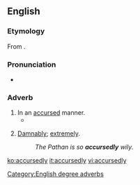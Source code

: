 ==English==

===Etymology===
From {{suffix|accursed|ly|lang=en}}.

===Pronunciation===
* {{a|US}} {{IPA|/ə.ˈkɚ.səd.li/|lang=en}}

===Adverb===
{{en-adv}}

# In an [[accursed]] manner.
#* {{quote-text|year=1936|author={{w|H. P. Lovecraft}}|title=At the Mountains of Madness|passage=And now, when Danforth and I saw the freshly glistening and reflectively iridescent black slime which clung thickly to those headless bodies and stank obscenely with that new, unknown odor whose cause only a diseased fancy could envisage—clung to those bodies and sparkled less voluminously on a smooth part of the '''accursedly''' resculptured wall in a series of grouped dots—we understood the quality of cosmic fear to its uttermost depths}}
# {{lb|en|degree|somewhat dated}} [[damnably|Damnably]]; [[extremely]].
#: ''The Pathan is so '''accursedly''' wily.''

[[Category:English degree adverbs]]

[[ko:accursedly]]
[[it:accursedly]]
[[vi:accursedly]]